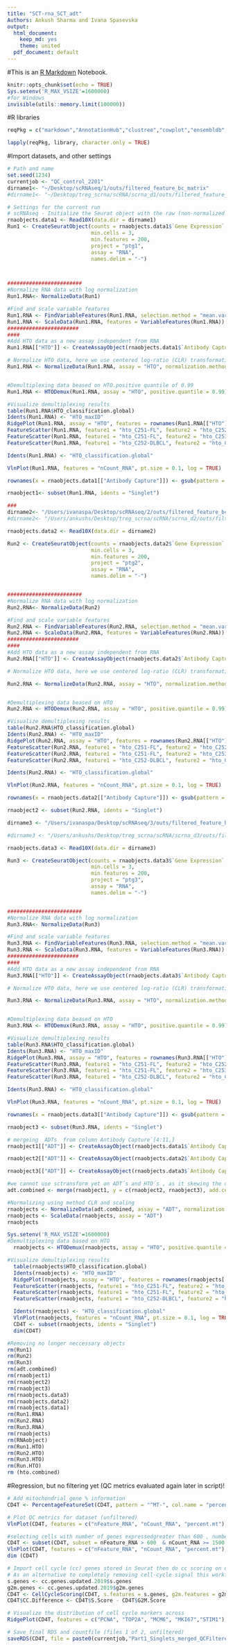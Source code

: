 ```yaml
---
title: "SCT-rna_SCT_adt"
Authors: Ankush Sharma and Ivana Spasevska
output:
  html_document:
    keep_md: yes
    theme: united
  pdf_document: default
---
```


#This is an [R Markdown](http://rmarkdown.rstudio.com) Notebook.

```r
knitr::opts_chunk$set(echo = TRUE)
Sys.setenv('R_MAX_VSIZE'=1600000)
#for Windows 
invisible(utils::memory.limit(100000))
```

#R libraries
```r

reqPkg = c("markdown","AnnotationHub","clustree","cowplot","ensembldb","ggthemes","ggplot2","ggplotify","gridGraphics","Matrix","org.Hs.eg.db","Matrix.utils","patchwork","reticulate","reshape2","RCurl","scCATCH","scales","scater","Seurat","SeuratDisk","SingleCellExperiment","SummarizedExperiment","EnsDb.Hsapiens.v86","BSgenome.Hsapiens.UCSC.hg38","chromVAR","tidyverse","edgeR","plotly","robustbase","knitr","VISION","robustbase")

lapply(reqPkg, library, character.only = TRUE)

```


#Import datasets, and other settings
```r
# Path and name
set.seed(1234)
currentjob <- "QC_control_2201"
dirname1<- "~/Desktop/scRNAseq/1/outs/filtered_feature_bc_matrix"
#dirname1<- "~/Desktop/treg_scrna/scRNA/scrna_d1/outs/filtered_feature_bc_matrix/"

# Settings for the current run
# scRNAseq - Initialize the Seurat object with the raw (non-normalized data).
rnaobjects.data1 <- Read10X(data.dir = dirname1)
Run1 <- CreateSeuratObject(counts = rnaobjects.data1$`Gene Expression`, 
                           min.cells = 3, 
                           min.features = 200, 
                           project = "ptg1",
                           assay = "RNA",
                           names.delim = "-")



########################
#Normalize RNA data with log normalization
Run1.RNA<- NormalizeData(Run1)

#Find and scale variable features
Run1.RNA <- FindVariableFeatures(Run1.RNA, selection.method = "mean.var.plot")
Run1.RNA <- ScaleData(Run1.RNA, features = VariableFeatures(Run1.RNA))
#######################
####
#Add HTO data as a new assay independent from RNA
Run1.RNA[["HTO"]] <- CreateAssayObject(rnaobjects.data1$`Antibody Capture`[1:3,][, colnames(x = Run1.RNA)])

# Normalize HTO data, here we use centered log-ratio (CLR) transformation
Run1.RNA <- NormalizeData(Run1.RNA, assay = "HTO", normalization.method = "CLR")


#Demultiplexing data beased on HTO.positive quantile of 0.99
Run1.RNA <- HTODemux(Run1.RNA, assay = "HTO", positive.quantile = 0.99)

#Visualize demultiplexing results
table(Run1.RNA$HTO_classification.global)
Idents(Run1.RNA) <- "HTO_maxID"
RidgePlot(Run1.RNA, assay = "HTO", features = rownames(Run1.RNA[["HTO"]])[1:3], ncol = 3)
FeatureScatter(Run1.RNA, feature1 = "hto_C251-FL", feature2 = "hto_C252-DLBCL")
FeatureScatter(Run1.RNA, feature1 = "hto_C251-FL", feature2 = "hto_C253-Tonsil")
FeatureScatter(Run1.RNA, feature1 = "hto_C252-DLBCL", feature2 = "hto_C253-Tonsil")

Idents(Run1.RNA) <- "HTO_classification.global"

VlnPlot(Run1.RNA, features = "nCount_RNA", pt.size = 0.1, log = TRUE)

rownames(x = rnaobjects.data1[["Antibody Capture"]]) <- gsub(pattern = "_[control_]*TotalSeqC", replacement = "", x = rownames(x = rnaobjects.data1[["Antibody Capture"]]))

rnaobject1<- subset(Run1.RNA, idents = "Singlet")
```

```r

###
dirname2<- "/Users/ivanaspa/Desktop/scRNAseq/2/outs/filtered_feature_bc_matrix"
#dirname2<- "/Users/ankushs/Desktop/treg_scrna/scRNA/scrna_d2/outs/filtered_feature_bc_matrix/"

rnaobjects.data2 <- Read10X(data.dir = dirname2)

Run2 <- CreateSeuratObject(counts = rnaobjects.data2$`Gene Expression`, 
                           min.cells = 3, 
                           min.features = 200, 
                           project = "ptg2",
                           assay = "RNA",
                           names.delim = "-")


########################
#Normalize RNA data with log normalization
Run2.RNA<- NormalizeData(Run2)

#Find and scale variable features
Run2.RNA <- FindVariableFeatures(Run2.RNA, selection.method = "mean.var.plot")
Run2.RNA <- ScaleData(Run2.RNA, features = VariableFeatures(Run2.RNA))
#######################
####
#Add HTO data as a new assay independent from RNA
Run2.RNA[["HTO"]] <- CreateAssayObject(rnaobjects.data2$`Antibody Capture`[1:3,][, colnames(x = Run2.RNA)])

# Normalize HTO data, here we use centered log-ratio (CLR) transformation

Run2.RNA <- NormalizeData(Run2.RNA, assay = "HTO", normalization.method = "CLR")


#Demultiplexing data beased on HTO
Run2.RNA <- HTODemux(Run2.RNA, assay = "HTO", positive.quantile = 0.99)

#Visualize demultiplexing results
table(Run2.RNA$HTO_classification.global)
Idents(Run2.RNA) <- "HTO_maxID"
RidgePlot(Run2.RNA, assay = "HTO", features = rownames(Run2.RNA[["HTO"]])[1:3], ncol = 3)
FeatureScatter(Run2.RNA, feature1 = "hto_C251-FL", feature2 = "hto_C252-DLBCL")
FeatureScatter(Run2.RNA, feature1 = "hto_C251-FL", feature2 = "hto_C253-Tonsil")
FeatureScatter(Run2.RNA, feature1 = "hto_C252-DLBCL", feature2 = "hto_C253-Tonsil")

Idents(Run2.RNA) <- "HTO_classification.global"

VlnPlot(Run2.RNA, features = "nCount_RNA", pt.size = 0.1, log = TRUE)

rownames(x = rnaobjects.data2[["Antibody Capture"]]) <- gsub(pattern = "_[control_]*TotalSeqC", replacement = "", x = rownames(x = rnaobjects.data2[["Antibody Capture"]]))

rnaobject2 <- subset(Run2.RNA, idents = "Singlet")
```

```r
dirname3 <- "/Users/ivanaspa/Desktop/scRNAseq/3/outs/filtered_feature_bc_matrix"

#dirname3 <- "/Users/ankushs/Desktop/treg_scrna/scRNA/scrna_d3/outs/filtered_feature_bc_matrix/"

rnaobjects.data3 <- Read10X(data.dir = dirname3)

Run3 <- CreateSeuratObject(counts = rnaobjects.data3$`Gene Expression`, 
                           min.cells = 3, 
                           min.features = 200, 
                           project = "ptg3",
                           assay = "RNA",
                           names.delim = "-")


########################
#Normalize RNA data with log normalization
Run3.RNA<- NormalizeData(Run3)

#Find and scale variable features
Run3.RNA <- FindVariableFeatures(Run3.RNA, selection.method = "mean.var.plot")
Run3.RNA <- ScaleData(Run3.RNA, features = VariableFeatures(Run3.RNA))
#######################
####
#Add HTO data as a new assay independent from RNA
Run3.RNA[["HTO"]] <- CreateAssayObject(rnaobjects.data3$`Antibody Capture`[1:3,][, colnames(x = Run3.RNA)])

# Normalize HTO data, here we use centered log-ratio (CLR) transformation

Run3.RNA <- NormalizeData(Run3.RNA, assay = "HTO", normalization.method = "CLR")


#Demultiplexing data beased on HTO
Run3.RNA <- HTODemux(Run3.RNA, assay = "HTO", positive.quantile = 0.99)

#Visualize demultiplexing results
table(Run3.RNA$HTO_classification.global)
Idents(Run3.RNA) <- "HTO_maxID"
RidgePlot(Run3.RNA, assay = "HTO", features = rownames(Run3.RNA[["HTO"]])[1:3], ncol = 3)
FeatureScatter(Run3.RNA, feature1 = "hto_C251-FL", feature2 = "hto_C252-DLBCL")
FeatureScatter(Run3.RNA, feature1 = "hto_C251-FL", feature2 = "hto_C253-Tonsil")
FeatureScatter(Run3.RNA, feature1 = "hto_C252-DLBCL", feature2 = "hto_C253-Tonsil")

Idents(Run3.RNA) <- "HTO_classification.global"

VlnPlot(Run3.RNA, features = "nCount_RNA", pt.size = 0.1, log = TRUE)

rownames(x = rnaobjects.data3[["Antibody Capture"]]) <- gsub(pattern = "_[control_]*TotalSeqC", replacement = "", x = rownames(x = rnaobjects.data3[["Antibody Capture"]]))

rnaobject3 <- subset(Run3.RNA, idents = "Singlet")
```

```r
# mergeing  ADTs  from column Antibody Capture`[4:11,]
rnaobject1[["ADT"]] <- CreateAssayObject(rnaobjects.data1$`Antibody Capture`[4:11,][, colnames(x = rnaobject1)])

rnaobject2[["ADT"]] <- CreateAssayObject(rnaobjects.data2$`Antibody Capture`[4:11,][, colnames(x = rnaobject2)])

rnaobject3[["ADT"]] <- CreateAssayObject(rnaobjects.data3$`Antibody Capture`[4:11,][, colnames(x = rnaobject3)])

#we cannot use sctransform yet on ADT´s and HTO´s , as it skewing the data towards negative cells 
adt.combined <- merge(rnaobject1, y = c(rnaobject2, rnaobject3), add.cell.ids = c("ptg1","ptg2","ptg3"), project = "Merged_Runs")

#Normalizing using method CLR and scaling 
rnaobjects <- NormalizeData(adt.combined, assay = "ADT", normalization.method = "CLR")
rnaobjects <- ScaleData(rnaobjects, assay = "ADT")
rnaobjects


```


```r
Sys.setenv('R_MAX_VSIZE'=1600000)
#Demultiplexing data based on HTO
  rnaobjects <- HTODemux(rnaobjects, assay = "HTO", positive.quantile = 0.99)

#Visualize demultiplexing results
  table(rnaobjects$HTO_classification.global)
  Idents(rnaobjects) <- "HTO_maxID"
  RidgePlot(rnaobjects, assay = "HTO", features = rownames(rnaobjects[["HTO"]])[1:3], ncol = 3)
  FeatureScatter(rnaobjects, feature1 = "hto_C251-FL", feature2 = "hto_C252-DLBCL")
  FeatureScatter(rnaobjects, feature1 = "hto_C251-FL", feature2 = "hto_C253-Tonsil")
  FeatureScatter(rnaobjects, feature1 = "hto_C252-DLBCL", feature2 = "hto_C253-Tonsil")

  Idents(rnaobjects) <- "HTO_classification.global"
  VlnPlot(rnaobjects, features = "nCount_RNA", pt.size = 0.1, log = TRUE)
  CD4T <- subset(rnaobjects, idents = "Singlet")
  dim(CD4T)


```



```r
#Removing no longer neccessary objects 
rm(Run1)
rm(Run2)
rm(Run3)
rm(adt.combined)
rm(rnaobject1)
rm(rnaobject2)
rm(rnaobject3)
rm(rnaobjects.data3)
rm(rnaobjects.data2)
rm(rnaobjects.data1)
rm(Run1.RNA)
rm(Run2.RNA)
rm(Run3.RNA)
rm(rnaobjects)
rm(RNAobject)
rm(Run1.HTO)
rm(Run2.HTO)
rm(Run3.HTO)
rm(Run.HTO)
rm (hto.combined)
```



#Regression, but no filtering yet (QC metrics evaluated again later in script)!
```r
# Add mitochondrial gene % information
CD4T <- PercentageFeatureSet(CD4T, pattern = "^MT-", col.name = "percent.mt")

# Plot QC metrics for dataset (unfiltered)
VlnPlot(CD4T, features = c("nFeature_RNA", "nCount_RNA", "percent.mt"), ncol = 3,pt.size = 0.1, combine = TRUE)

#selecting cells with number of genes expressedgreater than 600 , number of RNA read counts between 1500 to 25000 and percent mitochondrial genes less than 9 %
CD4T <- subset(CD4T, subset = nFeature_RNA > 600  & nCount_RNA >= 1500  & nCount_RNA < 25000 & percent.mt < 9)
VlnPlot(CD4T, features = c("nFeature_RNA", "nCount_RNA", "percent.mt"), ncol = 3,pt.size = 0.1, combine = TRUE)
dim (CD4T)

```


```r
# Import cell cycle (cc) genes stored in Seurat then do cc scoring on dataset
# As an alternative to completely removing cell-cycle signal this workflow regress out the difference between the G2M and S-phase scores. Seurat recommends this for differentiating cells and it was best in tests.
s.genes <- cc.genes.updated.2019$s.genes
g2m.genes <- cc.genes.updated.2019$g2m.genes
CD4T <- CellCycleScoring(CD4T, s.features = s.genes, g2m.features = g2m.genes, set.ident = TRUE)
CD4T$CC.Difference <- CD4T$S.Score - CD4T$G2M.Score

# Visualize the distribution of cell cycle markers across
RidgePlot(CD4T, features = c("PCNA", "TOP2A", "MCM6", "MKI67","STIM1"), ncol = 2)

```


```r
# Save final RDS and countfile (files 1 of 2, unfiltered)
saveRDS(CD4T, file = paste0(currentjob,"Part1_Singlets_merged_QCFiltered.rds"))
```